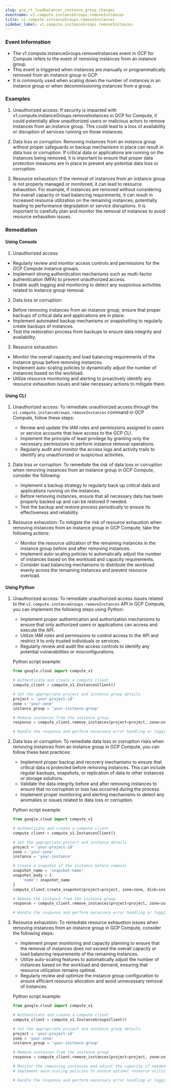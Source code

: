 ```yaml
--- 
slug: gcp_rt_loadbalancer_instance_group_changes
eventname: v1.compute.instanceGroups.removeInstances
title: v1.compute.instanceGroups.removeInstances
sidebar_label: v1.compute.instanceGroups.removeInstances
---
```

                       
### Event Information

- The v1.compute.instanceGroups.removeInstances event in GCP for Compute refers to the event of removing instances from an instance group.
- This event is triggered when instances are manually or programmatically removed from an instance group in GCP.
- It is commonly used when scaling down the number of instances in an instance group or when decommissioning instances from a group.


### Examples

1. Unauthorized access: If security is impacted with v1.compute.instanceGroups.removeInstances in GCP for Compute, it could potentially allow unauthorized users or malicious actors to remove instances from an instance group. This could lead to a loss of availability or disruption of services running on those instances.

2. Data loss or corruption: Removing instances from an instance group without proper safeguards or backup mechanisms in place can result in data loss or corruption. If critical data or applications are running on the instances being removed, it is important to ensure that proper data protection measures are in place to prevent any potential data loss or corruption.

3. Resource exhaustion: If the removal of instances from an instance group is not properly managed or monitored, it can lead to resource exhaustion. For example, if instances are removed without considering the overall capacity or load balancing requirements, it can result in increased resource utilization on the remaining instances, potentially leading to performance degradation or service disruptions. It is important to carefully plan and monitor the removal of instances to avoid resource exhaustion issues.

### Remediation

#### Using Console

1. Unauthorized access:
- Regularly review and monitor access controls and permissions for the GCP Compute instance groups.
- Implement strong authentication mechanisms such as multi-factor authentication (MFA) to prevent unauthorized access.
- Enable audit logging and monitoring to detect any suspicious activities related to instance group removal.

2. Data loss or corruption:
- Before removing instances from an instance group, ensure that proper backups of critical data and applications are in place.
- Implement automated backup mechanisms or snapshotting to regularly create backups of instances.
- Test the restoration process from backups to ensure data integrity and availability.

3. Resource exhaustion:
- Monitor the overall capacity and load balancing requirements of the instance group before removing instances.
- Implement auto-scaling policies to dynamically adjust the number of instances based on the workload.
- Utilize resource monitoring and alerting to proactively identify any resource exhaustion issues and take necessary actions to mitigate them.

#### Using CLI

1. Unauthorized access: To remediate unauthorized access through the `v1.compute.instanceGroups.removeInstances` command in GCP Compute, follow these steps:
   - Review and update the IAM roles and permissions assigned to users or service accounts that have access to the GCP CLI.
   - Implement the principle of least privilege by granting only the necessary permissions to perform instance removal operations.
   - Regularly audit and monitor the access logs and activity trails to identify any unauthorized or suspicious activities.

2. Data loss or corruption: To remediate the risk of data loss or corruption when removing instances from an instance group in GCP Compute, consider the following:
   - Implement a backup strategy to regularly back up critical data and applications running on the instances.
   - Before removing instances, ensure that all necessary data has been properly backed up and can be restored if needed.
   - Test the backup and restore process periodically to ensure its effectiveness and reliability.

3. Resource exhaustion: To mitigate the risk of resource exhaustion when removing instances from an instance group in GCP Compute, take the following actions:
   - Monitor the resource utilization of the remaining instances in the instance group before and after removing instances.
   - Implement auto-scaling policies to automatically adjust the number of instances based on the workload and capacity requirements.
   - Consider load balancing mechanisms to distribute the workload evenly across the remaining instances and prevent resource overload.

#### Using Python

1. Unauthorized access: To remediate unauthorized access issues related to the `v1.compute.instanceGroups.removeInstances` API in GCP Compute, you can implement the following steps using Python:

   - Implement proper authentication and authorization mechanisms to ensure that only authorized users or applications can access and execute the API.
   - Utilize IAM roles and permissions to control access to the API and restrict it to only trusted individuals or services.
   - Regularly review and audit the access controls to identify any potential vulnerabilities or misconfigurations.

   Python script example:
   ```python
   from google.cloud import compute_v1

   # Authenticate and create a compute client
   compute_client = compute_v1.InstancesClient()

   # Set the appropriate project and instance group details
   project = 'your-project-id'
   zone = 'your-zone'
   instance_group = 'your-instance-group'

   # Remove instances from the instance group
   response = compute_client.remove_instances(project=project, zone=zone, instance_group=instance_group, instances=['instance-1', 'instance-2'])

   # Handle the response and perform necessary error handling or logging
   ```

2. Data loss or corruption: To remediate data loss or corruption risks when removing instances from an instance group in GCP Compute, you can follow these best practices:

   - Implement proper backup and recovery mechanisms to ensure that critical data is protected before removing instances. This can include regular backups, snapshots, or replication of data to other instances or storage solutions.
   - Validate the data integrity before and after removing instances to ensure that no corruption or loss has occurred during the process.
   - Implement proper monitoring and alerting mechanisms to detect any anomalies or issues related to data loss or corruption.

   Python script example:
   ```python
   from google.cloud import compute_v1

   # Authenticate and create a compute client
   compute_client = compute_v1.InstancesClient()

   # Set the appropriate project and instance details
   project = 'your-project-id'
   zone = 'your-zone'
   instance = 'your-instance'

   # Create a snapshot of the instance before removal
   snapshot_name = 'snapshot-name'
   snapshot_body = {
       'name': snapshot_name
   }
   compute_client.create_snapshot(project=project, zone=zone, disk=instance, snapshot_resource=snapshot_body)

   # Remove the instance from the instance group
   response = compute_client.remove_instances(project=project, zone=zone, instance_group=instance_group, instances=[instance])

   # Handle the response and perform necessary error handling or logging
   ```

3. Resource exhaustion: To remediate resource exhaustion issues when removing instances from an instance group in GCP Compute, consider the following steps:

   - Implement proper monitoring and capacity planning to ensure that the removal of instances does not exceed the overall capacity or load balancing requirements of the remaining instances.
   - Utilize auto-scaling features to automatically adjust the number of instances based on the workload and demand, ensuring that resource utilization remains optimal.
   - Regularly review and optimize the instance group configuration to ensure efficient resource allocation and avoid unnecessary removal of instances.

   Python script example:
   ```python
   from google.cloud import compute_v1

   # Authenticate and create a compute client
   compute_client = compute_v1.InstanceGroupsClient()

   # Set the appropriate project and instance group details
   project = 'your-project-id'
   zone = 'your-zone'
   instance_group = 'your-instance-group'

   # Remove instances from the instance group
   response = compute_client.remove_instances(project=project, zone=zone, instance_group=instance_group, instances=['instance-1', 'instance-2'])

   # Monitor the remaining instances and adjust the capacity if needed
   # Implement auto-scaling policies to ensure optimal resource utilization

   # Handle the response and perform necessary error handling or logging
   ```


 